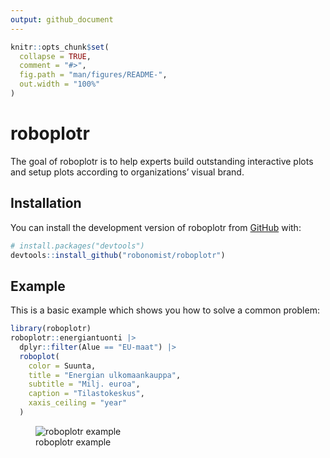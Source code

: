 ```yaml
---
output: github_document
---
```


<!-- README.md is generated from README.Rmd. Please edit that file -->

```r
knitr::opts_chunk$set(
  collapse = TRUE,
  comment = "#>",
  fig.path = "man/figures/README-",
  out.width = "100%"
)
```

# roboplotr

<!-- badges: start -->
<!-- badges: end -->

The goal of roboplotr is to help experts build outstanding interactive plots and setup plots according to organizations' visual brand.

## Installation

You can install the development version of roboplotr from [GitHub](https://github.com/) with:

``` r
# install.packages("devtools")
devtools::install_github("robonomist/roboplotr")
```

## Example

This is a basic example which shows you how to solve a common problem:

```r
library(roboplotr)
roboplotr::energiantuonti |>
  dplyr::filter(Alue == "EU-maat") |>
  roboplot(
    color = Suunta,
    title = "Energian ulkomaankauppa",
    subtitle = "Milj. euroa",
    caption = "Tilastokeskus",
    xaxis_ceiling = "year"
  )
```

![roboplotr example](https://github.com/robonomist/roboplotr/blob/main/man/energian_ulkomaankauppa_levea.png?raw=true)

